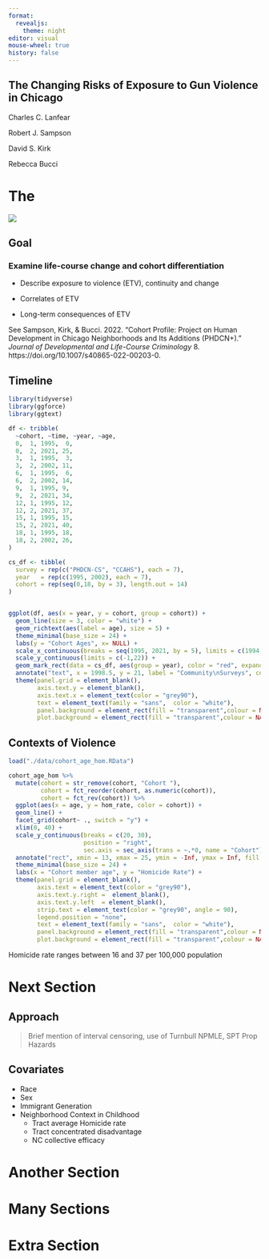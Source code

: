 ```yaml
---
format:
  revealjs:
    theme: night
editor: visual
mouse-wheel: true
history: false
---
```


## The Changing Risks of Exposure to Gun Violence in Chicago {background-image="img/stephan-cassara-KnAIsBuitGg-unsplash.jpg" background-opacity=0.3}

Charles C. Lanfear

Robert J. Sampson

David S. Kirk

Rebecca Bucci




# The {background-image="img/max-bender-yb7Yg3Rv7WA-unsplash.jpg" background-opacity=0.3}

![](img/phdcn_logo_white.svg)



## Goal

### Examine life-course change and cohort differentiation

* Describe exposure to violence (ETV), continuity and change

* Correlates of ETV

* Long-term consequences of ETV

::: footer
See Sampson, Kirk, & Bucci. 2022. "Cohort Profile: Project on Human Development in Chicago Neighborhoods and Its Additions (PHDCN+)." *Journal of Developmental and Life-Course Criminology* 8.  https://doi.org/10.1007/s40865-022-00203-0.
:::

## Timeline

```r
library(tidyverse)
library(ggforce)
library(ggtext)

df <- tribble(
  ~cohort, ~time, ~year, ~age, 
  0,  1, 1995,  0,
  0,  2, 2021, 25,
  3,  1, 1995,  3,
  3,  2, 2002, 11,
  6,  1, 1995,  6,
  6,  2, 2002, 14,
  9,  1, 1995, 9, 
  9,  2, 2021, 34,
  12, 1, 1995, 12,
  12, 2, 2021, 37,
  15, 1, 1995, 15,
  15, 2, 2021, 40,
  18, 1, 1995, 18,
  18, 2, 2002, 26,
) 

cs_df <- tibble(
  survey = rep(c("PHDCN-CS", "CCAHS"), each = 7),
  year   = rep(c(1995, 2002), each = 7),
  cohort = rep(seq(0,18, by = 3), length.out = 14)
)


ggplot(df, aes(x = year, y = cohort, group = cohort)) + 
  geom_line(size = 3, color = "white") +
  geom_richtext(aes(label = age), size = 5) +
  theme_minimal(base_size = 24) +
  labs(y = "Cohort Ages", x= NULL) +
  scale_x_continuous(breaks = seq(1995, 2021, by = 5), limits = c(1994,2022)) +
  scale_y_continuous(limits = c(-1,22)) +
  geom_mark_rect(data = cs_df, aes(group = year), color = "red", expand = unit(6, "mm")) +
  annotate("text", x = 1998.5, y = 21, label = "Community\nSurveys", color = "red", size = 5) +
  theme(panel.grid = element_blank(),
        axis.text.y = element_blank(),
        axis.text.x = element_text(color = "grey90"),
        text = element_text(family = "sans",  color = "white"),
        panel.background = element_rect(fill = "transparent",colour = NA),
        plot.background = element_rect(fill = "transparent",colour = NA))
```

## Contexts of Violence

```r
load("./data/cohort_age_hom.RData")

cohort_age_hom %>%
  mutate(cohort = str_remove(cohort, "Cohort "),
         cohort = fct_reorder(cohort, as.numeric(cohort)),
         cohort = fct_rev(cohort)) %>%
  ggplot(aes(x = age, y = hom_rate, color = cohort)) + 
  geom_line() + 
  facet_grid(cohort~ ., switch = "y") +  
  xlim(0, 40) +
  scale_y_continuous(breaks = c(20, 30), 
                     position = "right", 
                     sec.axis = sec_axis(trans = ~.*0, name = "Cohort")) +
  annotate("rect", xmin = 13, xmax = 25, ymin = -Inf, ymax = Inf, fill = "white", alpha = 0.3) +
  theme_minimal(base_size = 24) +
  labs(x = "Cohort member age", y = "Homicide Rate") +
  theme(panel.grid = element_blank(),
        axis.text = element_text(color = "grey90"),
        axis.text.y.right =  element_blank(),
        axis.text.y.left  = element_blank(),
        strip.text = element_text(color = "grey90", angle = 90),
        legend.position = "none",
        text = element_text(family = "sans",  color = "white"),
        panel.background = element_rect(fill = "transparent",colour = NA),
        plot.background = element_rect(fill = "transparent",colour = NA))
```

::: footer
Homicide rate ranges between 16 and 37 per 100,000 population
:::


# Next Section {background-image="img/ben-sp-fD4AwrWv4t8-unsplash-crop.jpg" background-opacity=0.3}

## Approach

> Brief mention of interval censoring, use of Turnbull NPMLE, SPT Prop Hazards

## Covariates

* Race
* Sex
* Immigrant Generation
* Neighborhood Context in Childhood
   * Tract average Homicide rate
   * Tract concentrated disadvantage
   * NC collective efficacy
   
# Another Section {background-image="img/ozzie-stern-dkwJLowVvl4-unsplash.jpg" background-opacity=0.3}

# Many Sections {background-image="img/clay-banks-nsAn3nSW5T0-unsplash.jpg" background-opacity=0.3}

# Extra Section {background-image="img/joel-mott-s-rsM-AktbA-unsplash.jpg" background-opacity=0.3}